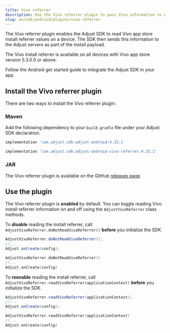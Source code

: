 ```yaml
---
title: Vivo referrer
description: Use the Vivo referrer plugin to pass Vivo information to Adjust.
slug: en/sdk/android/plugins/vivo-referrer
---
```


The Vivo referrer plugin enables the Adjust SDK to read Vivo app store install referrer values on a device. The SDK then sends this information to the Adjust servers as part of the install payload.

The Vivo install referrer is available on all devices with Vivo app store version 5.3.0.0 or above.

Follow the Android get started guide to integrate the Adjust SDK in your app.

## Install the Vivo referrer plugin

There are two ways to install the Vivo referrer plugin:

### Maven

Add the following dependency to your `build.gradle` file under your Adjust SDK declaration.

```groovy
implementation 'com.adjust.sdk:adjust-android:4.33.1'

implementation 'com.adjust.sdk:adjust-android-vivo-referrer:4.33.1'
```

### JAR

The Vivo referrer plugin is available on the GitHub [releases page](https://github.com/adjust/android_sdk/releases/tag/v4.33.4).

## Use the plugin

The Vivo referrer plugin is __enabled__ by default. You can toggle reading Vivo install referrer information on and off using the `AdjustVivoReferrer` class methods.

To __disable__ reading the install referrer, call `AdjustVivoReferrer.doNotReadVivoReferrer()` __before__ you initialize the SDK.

<Tabs>
<Tab title="Java" sync="java">

```java
AdjustVivoReferrer.doNotReadVivoReferrer();
//...
Adjust.onCreate(config);
```

</Tab>
<Tab title="Kotlin" sync="kotlin">

```kotlin
AdjustVivoReferrer.doNotReadVivoReferrer()
//...
Adjust.onCreate(config)
```

</Tab>
</Tabs>

To __reenable__ reading the install referrer, call `AdjustVivoReferrer.readVivoReferrer(applicationContext)` __before__ you initialize the SDK.

<Tabs>
<Tab title="Java" sync="java">

```java
AdjustVivoReferrer.readVivoReferrer(applicationContext);
//...
Adjust.onCreate(config);
```

</Tab>
<Tab title="Kotlin" sync="kotlin">

```kotlin
AdjustVivoReferrer.readVivoReferrer(applicationContext)
//...
Adjust.onCreate(config)
```

</Tab>
</Tabs>
